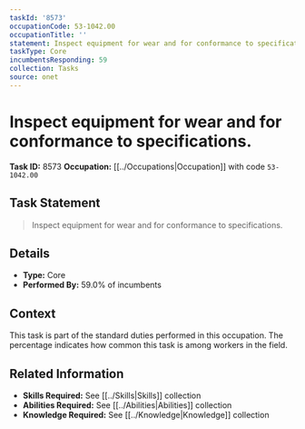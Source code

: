 ```yaml
---
taskId: '8573'
occupationCode: 53-1042.00
occupationTitle: ''
statement: Inspect equipment for wear and for conformance to specifications.
taskType: Core
incumbentsResponding: 59
collection: Tasks
source: onet
---
```

# Inspect equipment for wear and for conformance to specifications.

**Task ID:** 8573
**Occupation:** [[../Occupations|Occupation]] with code `53-1042.00`

## Task Statement

> Inspect equipment for wear and for conformance to specifications.

## Details

- **Type:** Core
- **Performed By:** 59.0% of incumbents

## Context

This task is part of the standard duties performed in this occupation. The percentage indicates how common this task is among workers in the field.

## Related Information

- **Skills Required:** See [[../Skills|Skills]] collection
- **Abilities Required:** See [[../Abilities|Abilities]] collection
- **Knowledge Required:** See [[../Knowledge|Knowledge]] collection
